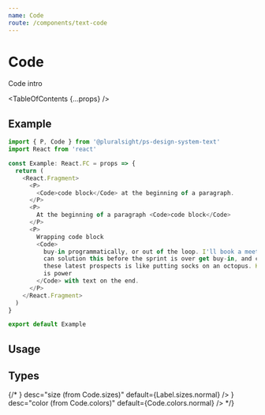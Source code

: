 ```yaml
---
name: Code
route: /components/text-code
---
```



# Code

<Intro>Code intro</Intro>

<TableOfContents {...props} />

## Example

```typescript
import { P, Code } from '@pluralsight/ps-design-system-text'
import React from 'react'

const Example: React.FC = props => {
  return (
    <React.Fragment>
      <P>
        <Code>code block</Code> at the beginning of a paragraph.
      </P>
      <P>
        At the beginning of a paragraph <Code>code block</Code>
      </P>
      <P>
        Wrapping code block
        <Code>
          buy-in programmatically, or out of the loop. I'll book a meeting so we
          can solution this before the sprint is over get buy-in, and closing
          these latest prospects is like putting socks on an octopus. Knowledge
          is power
        </Code> with text on the end.
      </P>
    </React.Fragment>
  )
}

export default Example
```

## Usage

<Usage
  install="npm install @pluralsight/ps-design-system-text"
  import="import { Code } from '@pluralsight/ps-design-system-text'"
  packageName="text"
  version={props.version}
/>

## Types

<TypesTable>
  {/* <TypesProp
    name="size"
    type={<TypesEnum enum={Code.sizes} />}
    desc="size (from Code.sizes)"
    default={Label.sizes.normal}
  />
  <TypesProp
    name="color"
    type={<TypesEnum enum={Code.colors} />}
    desc="color (from Code.colors)"
    default={Code.colors.normal}
  /> */}
</TypesTable>
